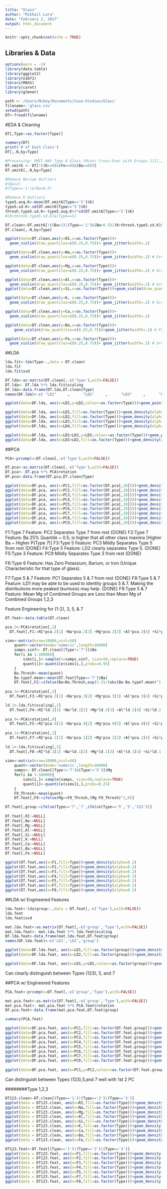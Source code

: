 ```yaml
---
title: "Glass"
author: "Mikhail Lara"
date: "February 2, 2017"
output: html_document
---
```


```r
knitr::opts_chunk$set(echo = TRUE)
```

## Libraries & Data

```r
options(warn = -1)
library(data.table)
library(ggplot2)
library(e1071)
library(MASS)
library(caret)
library(glmnet)

path <-'/Users/Mikey/Documents/Case-Studies/Glass'
filename<-'glass.csv'
setwd(path)
DT<-fread(filename)
```

#EDA & Cleaning
```r
DT[,Type:=as.factor(Type)]

summary(DT)
print('# of Each Class')
DT[,.N,by=Type]

#Processing: OMIT ANY Type 6 Glass (Minor Cross-Over with Groups 1[1],2[3],3[1])
DT.omit6 <- DT[!((K==0)&(Fe==0)&(Ba==0))]
DT.omit6[,.N,by=Type]

#Remove Barium Outliers
#(Ba>2)
#(Type=='1')&(Ba>0.5)

#Remove K Outliers
type5.avg.K<-mean(DT.omit6[Type=='5']$K)
type5.sd.K<-sd(DT.omit6[Type=='5']$K)
thresh.type5.sd.K<-type5.avg.K+2*sd(DT.omit6[Type=='5']$K)
#(K>thresh.type5.sd.K)&(Type==5)

DT.clean<-DT.omit6[!((Ba>2)|(Type=='1')&(Ba>0.5)|(K>thresh.type5.sd.K)&(Type==5) )]
DT.clean[,.N,by=Type]
```

```r
ggplot(data=DT.clean,aes(y=RI,x=as.factor(Type)))+
  geom_violin(draw_quantiles=c(0.25,0.75))+ geom_jitter(width=.1)

ggplot(data=DT.clean,aes(y=Na,x=as.factor(Type)))+
  geom_violin(draw_quantiles=c(0.25,0.75))+ geom_jitter(width=.1) # Group 7 has higher Na than other groups & is Normal (p=0.001)

ggplot(data=DT.clean,aes(y=Mg,x=as.factor(Type)))+
  geom_violin(draw_quantiles=c(0.25,0.75))+ geom_jitter(width=.1) # Groups 1,2,3 have much higher Mg than 5&7

ggplot(data=DT.clean,aes(y=Al,x=as.factor(Type)))+
  geom_violin(draw_quantiles=c(0.25,0.75))+ geom_jitter(width=.1) # Groups 5 & 7 have higher and distinct Al levels than other groups
ggplot(data=DT.clean,aes(y=Si,x=as.factor(Type)))+geom_violin(draw_quantiles=c(0.25,0.75))+ geom_jitter(width=.1)

ggplot(data=DT.clean,aes(y=K, x=as.factor(Type)))+
  geom_violin(draw_quantiles=c(0.25,0.75))+ geom_jitter(width=.1) # Groups 7 skew higher for K than other groups

ggplot(data=DT.clean,aes(y=Ca,x=as.factor(Type)))+
  geom_violin(draw_quantiles=c(0.25,0.75))+ geom_jitter(width=.1)  

ggplot(data=DT.clean,aes(y=Ba,x=as.factor(Type)))+
    geom_violin(draw_quantiles=c(0.25,0.75))+geom_jitter(width=.1) # For Group 5 & 7, 7 is somewhat normal (p=0.001) 

ggplot(data=DT.clean,aes(y=Fe,x=as.factor(Type)))+
  geom_violin(draw_quantiles=c(0.25,0.75))+ geom_jitter(width=.1) # Group 7 has lower Fe than other groups 

```

##LDA
```r
lda.fit<-lda(Type~.,data = DT.clean)
lda.fit
lda.fit$svd

DT.lda<-as.matrix(DT.clean[,-c('Type'),with=FALSE])
DT.lda<- DT.lda %*% lda.fit$scaling
DF.lda<-data.frame(DT.lda,DT.clean$Type)
names(DF.lda)<-c( "LD1"     ,      "LD2"     ,      "LD3"     ,      "LD4"         ,  "Type")

ggplot(data=DF.lda, aes(x=LD1,y=LD2,colour=as.factor(Type)))+geom_point()

ggplot(data=DF.lda, aes(x=LD1,fill=as.factor(Type)))+geom_density(alpha=0.25) # Type 5 & 7
ggplot(data=DF.lda, aes(x=LD2,fill=as.factor(Type)))+geom_density(alpha=0.25) # Type 5
ggplot(data=DF.lda, aes(x=LD3,fill=as.factor(Type)))+geom_density(alpha=0.25) 
ggplot(data=DF.lda, aes(x=LD4,fill=as.factor(Type)))+geom_density(alpha=0.25) # Type 3?

ggplot(data=DF.lda, aes(x=LD1+LD2,y=LD3,colour=as.factor(Type)))+geom_point()
ggplot(data=DF.lda, aes(x=LD1+LD2,fill=as.factor(Type)))+geom_density(alpha=0.25) # Type 7 
```

##PCA
```r
PCA<-prcomp(x=DT.clean[,-c('Type'),with=FALSE])

DT.pca<-as.matrix(DT.clean[,-c('Type'),with=FALSE])
DT.pca<- DT.pca %*% PCA$rotation
DF.pca<-data.frame(DT.pca,DT.clean$Type)

ggplot(data=DF.pca, aes(x=PC1,fill=as.factor(DF.pca[,10])))+geom_density(alpha=0.25) 
ggplot(data=DF.pca, aes(x=PC2,fill=as.factor(DF.pca[,10])))+geom_density(alpha=0.25)
ggplot(data=DF.pca, aes(x=PC3,fill=as.factor(DF.pca[,10])))+geom_density(alpha=0.25) 
ggplot(data=DF.pca, aes(x=PC4,fill=as.factor(DF.pca[,10])))+geom_density(alpha=0.25)
ggplot(data=DF.pca, aes(x=PC5,fill=as.factor(DF.pca[,10])))+geom_density(alpha=0.25)
ggplot(data=DF.pca, aes(x=PC6,fill=as.factor(DF.pca[,10])))+geom_density(alpha=0.25)
ggplot(data=DF.pca, aes(x=PC7,fill=as.factor(DF.pca[,10])))+geom_density(alpha=0.25) 
ggplot(data=DF.pca, aes(x=PC8,fill=as.factor(DF.pca[,10])))+geom_density(alpha=0.25)
ggplot(data=DF.pca, aes(x=PC9,fill=as.factor(DF.pca[,10])))+geom_density(alpha=0.25) 

```

F1:Type 7 Feature: PC2 Separates Type 7 from rest {DONE}
F2:Type 7 Feature: Ba 25% Quantile ~ 0.5, is higher that all other class maxima [Higher Ba ~ Higher P(Type 7)] <Use Simulations to Determine Threshold>
F3:Type 5 Feature: PC3 Mildly Separates Type 5 from rest {DONE}
F4:Type 5 Feature: LD2 clearly separates Type 5. {DONE}
F5:Type 3 Feature: PC9 Mildly Separates Type 3 from rest {DONE}

F6:Type 6 Feature: Has Zero Potassium, Barium, or Iron (Unique Characteristic for that type of glass). 

F7:Type 5 & 7 Feature: PC1 Separates 5 & 7 from rest {DONE}
F8:Type 5 & 7 Feature :LD1 may be able to be used to identity groups 5 & 7. Making the distributions more peaked (kurtosis) may help. {DONE}
F9:Type 5 & 7 Feature: Mean Mg of Combined Groups are Less than Mean Mg of Combined Groups 1,2,3  <Use Simulations to Determine Threshold>

Feature Engineering for (1-2), 3, 5, & 7
```r
DT.feat<-data.table(DT.clean)

pca.2<-PCA$rotation[,2]
  DT.feat[,F1:=RI*pca.2[1] +Na*pca.2[2] +Mg*pca.2[3] +Al*pca.2[4] +Si*pca.2[5] +K*pca.2[6] +Ca*pca.2[7] +Ba*pca.2[8] +Fe*pca.2[9]]

sims<-matrix(nrow=10000,ncol=50)
    quant<-vector(mode='numeric',length=10000)
    samps.sin7<- DT.clean[(Type!='7')]$Ba
    for(i in 1:10000){
        sims[i,]<-sample(x=samps.sin7, size=50,replace=TRUE)
        quant[i]<-quantile(sims[i,],probs=0.95)
    }
    Ba.Thresh<-mean(quant)
    Ba.type7.mean<-mean(DT.feat[Type=='7']$Ba)
    DT.feat[,F2:=ifelse(Ba>Ba.Thresh,exp(3.25/(abs(Ba-Ba.type7.mean)^1.7+Ba.type7.mean)),Ba)]
  
pca.3<-PCA$rotation[,3]
  DT.feat[,F3:=RI*pca.3[1] +Na*pca.3[2] +Mg*pca.3[3] +Al*pca.3[4] +Si*pca.3[5] +K*pca.3[6] +Ca*pca.3[7] +Ba*pca.3[8] +Fe*pca.3[9]]

ld.2<-lda.fit$scaling[,2]
  DT.feat[,F4:=RI*ld.2[1] +Na*ld.2[2] +Mg*ld.2[3] +Al*ld.2[4] +Si*ld.2[5] +K*ld.2[6] +Ca*ld.2[7] +Ba*ld.2[8] +Fe*ld.2[9]]
  
pca.9<-PCA$rotation[,9]
  DT.feat[,F5:=RI*pca.9[1] +Na*pca.9[2] +Mg*pca.9[3] +Al*pca.9[4] +Si*pca.9[5] +K*pca.9[6] +Ca*pca.9[7] +Ba*pca.9[8] +Fe*pca.9[9]]
  
pca.1<-PCA$rotation[,1]
  DT.feat[,F7:=RI*pca.1[1] +Na*pca.1[2] +Mg*pca.1[3] +Al*pca.1[4] +Si*pca.1[5] +K*pca.1[6] +Ca*pca.1[7] +Ba*pca.1[8] +Fe*pca.1[9]]
  
ld.1<-lda.fit$scaling[,1]
  DT.feat[,F8:=RI*ld.1[1] +Na*ld.1[2] +Mg*ld.1[3] +Al*ld.1[4] +Si*ld.1[5] +K*ld.1[6] +Ca*ld.1[7] +Ba*ld.1[8] +Fe*ld.1[9]]
  
sims<-matrix(nrow=10000,ncol=50)
    quant<-vector(mode='numeric',length=10000)
    samps<- DT.clean[(Type!='7')&(Type!='5')]$Mg
    for(i in 1:10000){
        sims[i,]<-sample(samps, size=50,replace=TRUE)
        quant[i]<-quantile(sims[i,],probs=0.25)
    }
    F9_Thresh<-mean(quant)
    DT.feat[,F9:=ifelse(Mg>=F9_Thresh,(Mg-F9_Thresh)^2,0)]

DT.feat[,group:=ifelse(Type=='7','7',ifelse(Type=='5','5','123'))]
      
DT.feat[,RI:=NULL]
DT.feat[,Na:=NULL]
DT.feat[,Mg:=NULL]
DT.feat[,Al:=NULL]
DT.feat[,Si:=NULL]
DT.feat[,K:=NULL]
DT.feat[,Ca:=NULL]
DT.feat[,Ba:=NULL]
DT.feat[,Fe:=NULL]

ggplot(DT.feat,aes(x=F1,fill=Type))+geom_density(alpha=0.2)
ggplot(DT.feat,aes(x=F2,fill=Type))+geom_density(alpha=0.2)
ggplot(DT.feat,aes(x=F3,fill=Type))+geom_density(alpha=0.2)
ggplot(DT.feat,aes(x=F4,fill=Type))+geom_density(alpha=0.2)
ggplot(DT.feat,aes(x=F5,fill=Type))+geom_density(alpha=0.2)
ggplot(DT.feat,aes(x=F7,fill=Type))+geom_density(alpha=0.2)
ggplot(DT.feat,aes(x=F8,fill=Type))+geom_density(alpha=0.2)


```

##LDA w/ Engineered Features
```r
lda.feat<-lda(group~.,data = DT.feat[,-c('Type'),with=FALSE])
lda.feat
lda.feat$svd

mat.lda.feat<-as.matrix(DT.feat[,-c('group','Type'),with=FALSE])
mat.lda.feat<- mat.lda.feat %*% lda.feat$scaling
DF.lda.feat<-data.frame(mat.lda.feat,DT.feat$group)
names(DF.lda.feat)<-c('LD1','LD2','group')

ggplot(data=DF.lda.feat, aes(x=LD1,fill=as.factor(group)))+geom_density(alpha=0.25) 
ggplot(data=DF.lda.feat, aes(x=LD2,fill=as.factor(group)))+geom_density(alpha=0.25) 

ggplot(data=DF.lda.feat, aes(x=LD1,y=LD2,colour=as.factor(group)))+geom_point()

```
Can clearly distinguish between Types (123), 5, and 7


##PCA w/ Engineered Features
```r
PCA.feat<-prcomp(x=DT.feat[,-c('group','Type'),with=FALSE])

mat.pca.feat<-as.matrix(DT.feat[,-c('group','Type'),with=FALSE])
mat.pca.feat<- mat.pca.feat %*% PCA.feat$rotation
DF.pca.feat<-data.frame(mat.pca.feat,DT.feat$group)

summary(PCA.feat)

ggplot(data=DF.pca.feat, aes(x=PC1,fill=as.factor(DT.feat.group)))+geom_density(alpha=0.25) 
ggplot(data=DF.pca.feat, aes(x=PC2,fill=as.factor(DT.feat.group)))+geom_density(alpha=0.25) 
ggplot(data=DF.pca.feat, aes(x=PC3,fill=as.factor(DT.feat.group)))+geom_density(alpha=0.25)
ggplot(data=DF.pca.feat, aes(x=PC4,fill=as.factor(DT.feat.group)))+geom_density(alpha=0.25) 
ggplot(data=DF.pca.feat, aes(x=PC5,fill=as.factor(DT.feat.group)))+geom_density(alpha=0.25) 
ggplot(data=DF.pca.feat, aes(x=PC6,fill=as.factor(DT.feat.group)))+geom_density(alpha=0.25) 
ggplot(data=DF.pca.feat, aes(x=PC7,fill=as.factor(DT.feat.group)))+geom_density(alpha=0.25) 
ggplot(data=DF.pca.feat, aes(x=PC8,fill=as.factor(DT.feat.group)))+geom_density(alpha=0.25) 
 
ggplot(data=DF.pca.feat, aes(x=PC1,y=PC2,colour=as.factor(DT.feat.group)))+geom_point()

```

Can distinguish between Types (123),5,and 7 well with 1st 2 PC

########Type 1,2,3
```r
DT123.clean<-DT.clean[(Type=='1')|(Type=='2')|(Type=='3')]
ggplot(data = DT123.clean, aes(x=RI,fill=as.factor(Type)))+geom_density(alpha=0.25)
ggplot(data = DT123.clean, aes(x=Na,fill=as.factor(Type)))+geom_density(alpha=0.25)
ggplot(data = DT123.clean, aes(x=Mg,fill=as.factor(Type)))+geom_density(alpha=0.25) 
ggplot(data = DT123.clean, aes(x=Al,fill=as.factor(Type)))+geom_density(alpha=0.25) #Maybe 1 & 3
ggplot(data = DT123.clean, aes(x=Si,fill=as.factor(Type)))+geom_density(alpha=0.25)
ggplot(data = DT123.clean, aes(x=K,fill=as.factor(Type)))+geom_density(alpha=0.25)
ggplot(data = DT123.clean, aes(x=Ca,fill=as.factor(Type)))+geom_density(alpha=0.25)
ggplot(data = DT123.clean, aes(x=Ba,fill=as.factor(Type)))+geom_density(alpha=0.25) 
ggplot(data = DT123.clean, aes(x=Fe,fill=as.factor(Type)))+geom_density(alpha=0.25)

DT123.feat<-DT.feat[(Type=='1')|(Type=='2')|(Type=='3')]
ggplot(data = DT123.feat, aes(x=F1,fill=as.factor(Type)))+geom_density(alpha=0.25)
ggplot(data = DT123.feat, aes(x=F2,fill=as.factor(Type)))+geom_density(alpha=0.25)
ggplot(data = DT123.feat, aes(x=F3,fill=as.factor(Type)))+geom_density(alpha=0.25)
ggplot(data = DT123.feat, aes(x=F4,fill=as.factor(Type)))+geom_density(alpha=0.25)
ggplot(data = DT123.feat, aes(x=F5,fill=as.factor(Type)))+geom_density(alpha=0.25)
ggplot(data = DT123.feat, aes(x=F7,fill=as.factor(Type)))+geom_density(alpha=0.25)
ggplot(data = DT123.feat, aes(x=F8,fill=as.factor(Type)))+geom_density(alpha=0.25)


```
